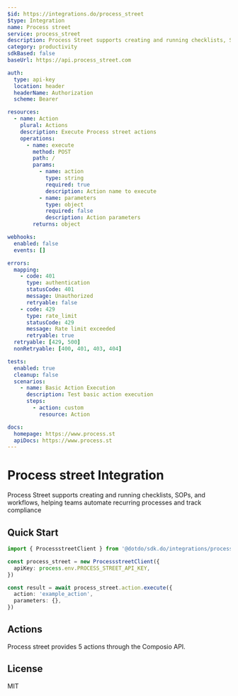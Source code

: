 ```yaml
---
$id: https://integrations.do/process_street
$type: Integration
name: Process street
service: process_street
description: Process Street supports creating and running checklists, SOPs, and workflows, helping teams automate recurring processes and track compliance
category: productivity
sdkBased: false
baseUrl: https://api.process_street.com

auth:
  type: api-key
  location: header
  headerName: Authorization
  scheme: Bearer

resources:
  - name: Action
    plural: Actions
    description: Execute Process street actions
    operations:
      - name: execute
        method: POST
        path: /
        params:
          - name: action
            type: string
            required: true
            description: Action name to execute
          - name: parameters
            type: object
            required: false
            description: Action parameters
        returns: object

webhooks:
  enabled: false
  events: []

errors:
  mapping:
    - code: 401
      type: authentication
      statusCode: 401
      message: Unauthorized
      retryable: false
    - code: 429
      type: rate_limit
      statusCode: 429
      message: Rate limit exceeded
      retryable: true
  retryable: [429, 500]
  nonRetryable: [400, 401, 403, 404]

tests:
  enabled: true
  cleanup: false
  scenarios:
    - name: Basic Action Execution
      description: Test basic action execution
      steps:
        - action: custom
          resource: Action

docs:
  homepage: https://www.process.st
  apiDocs: https://www.process.st
---
```


# Process street Integration

Process Street supports creating and running checklists, SOPs, and workflows, helping teams automate recurring processes and track compliance

## Quick Start

```typescript
import { ProcessstreetClient } from '@dotdo/sdk.do/integrations/process_street'

const process_street = new ProcessstreetClient({
  apiKey: process.env.PROCESS_STREET_API_KEY,
})

const result = await process_street.action.execute({
  action: 'example_action',
  parameters: {},
})
```

## Actions

Process street provides 5 actions through the Composio API.

## License

MIT
